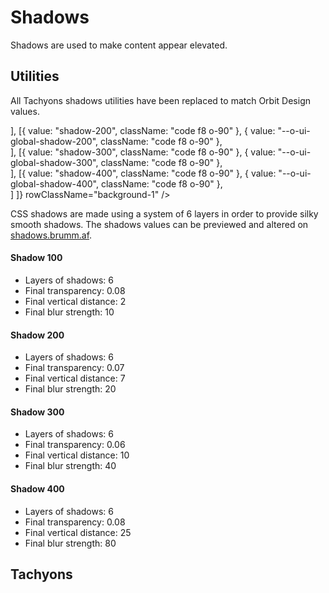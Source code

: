 
<Meta
    title="Materials/Shadows"
    id="shadows"
/>

# Shadows

<Tagline>Shadows are used to make content appear elevated.</Tagline>

## Utilities

All Tachyons shadows utilities have been replaced to match Orbit Design values.

<Table
    columns={[
        { title: "Class", headerStyle: { width: "200px" } },
        { title: "Variable", headerStyle: { width: "300px" } },
        { title: "Sample", headerStyle: { width: "350px" } } ]}
    rows={[
        [{ value: "shadow-100", className: "code f8 o-90" }, { value: "--o-ui-global-shadow-100", className: "code f8 o-90" }, <div className="shadow-100 br2 bg-white h9 ma3"></div>],
        [{ value: "shadow-200", className: "code f8 o-90" }, { value: "--o-ui-global-shadow-200", className: "code f8 o-90" }, <div className="shadow-200 br2 bg-white h9 ma3"></div>],
        [{ value: "shadow-300", className: "code f8 o-90" }, { value: "--o-ui-global-shadow-300", className: "code f8 o-90" }, <div className="shadow-300 br2 bg-white h9 ma3"></div>],
        [{ value: "shadow-400", className: "code f8 o-90" }, { value: "--o-ui-global-shadow-400", className: "code f8 o-90" }, <div className="shadow-400 br2 bg-white h9 ma3"></div>]
    ]}
    rowClassName="background-1"
/>

CSS shadows are made using a system of 6 layers in order to provide silky smooth shadows. The shadows values can be previewed and altered on [shadows.brumm.af](https://shadows.brumm.af/).

#### Shadow 100
- Layers of shadows: 6
- Final transparency: 0.08
- Final vertical distance: 2
- Final blur strength: 10

#### Shadow 200
- Layers of shadows: 6
- Final transparency: 0.07
- Final vertical distance: 7
- Final blur strength: 20

#### Shadow 300
- Layers of shadows: 6
- Final transparency: 0.06
- Final vertical distance: 10
- Final blur strength: 40

#### Shadow 400
- Layers of shadows: 6
- Final transparency: 0.08
- Final vertical distance: 25
- Final blur strength: 80

## Tachyons

<TachyonsFile filePath="/shadows.css" />
